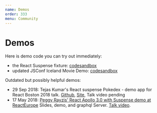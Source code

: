 ```yaml
---
name: Demos
order: 333
menu: Community
---
```


# Demos

Here is demo code you can try out immediately:

- the React Suspense fixture: [codesandbox](https://codesandbox.io/s/w0n9ok3mqw)
- updated JSConf Iceland Movie Demo: [codesandbox](https://codesandbox.io/s/r76q199xxn)

Outdated but possibly helpful demos:

- 29 Sep 2018: Tejas Kumar's React suspense Pokedex - demo app for React Boston 2018 talk. [Github](https://github.com/TejasQ/react-suspense-pokedex), [Site](https://suspense-pokedex.now.sh/), Talk video pending
- 17 May 2018: [Peggy Rayzis' React Apollo 3.0 with Suspense demo at ReactEurope](https://github.com/peggyrayzis/react-europe-apollo) Slides, demo, and graphql Server. [Talk video](https://www.youtube.com/watch?v=fCXYA3lZTbo).
